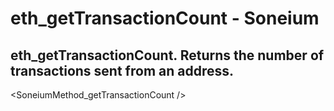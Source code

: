 # eth_getTransactionCount - Soneium

## eth_getTransactionCount. Returns the number of transactions sent from an address.


<SoneiumMethod_getTransactionCount />
